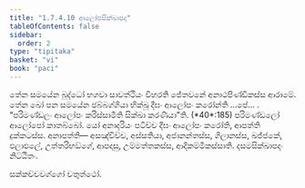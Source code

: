 ```yaml
---
title: "1.7.4.10 ආලෝපසික්ඛාපද"
tableOfContents: false
sidebar:
  order: 2
type: "tipitaka"
basket: "vi"
book: "paci"
---
```



<DynamicBreadcrumb />

<Division number="616" book="paci">

<Paragraph number="1884" book="paci">
තේන සමයේන බුද්ධෝ භගවා සාවත්ථියං විහරති ජේතවනේ අනාථපිණ්ඩිකස්ස ආරාමේ. තේන ඛෝ පන සමයේන ඡබ්බග්ගියා භික්ඛූ දීඝං ආලෝපං කරෝන්ති …පේ… .
</Paragraph>

<Paragraph number="1885" book="paci">
<Emphasis>“පරිමණ්ඩලං ආලෝපං කරිස්සාමීති සික්ඛා කරණීයා”</Emphasis>ති. (*40*:<Emphasis>185</Emphasis>)
</Paragraph>

<Paragraph number="1886" book="paci">
පරිමණ්ඩලෝ ආලෝපෝ කාතබ්බෝ. යෝ අනාදරියං පටිච්ච දීඝං ආලෝපං කරෝති, ආපත්ති දුක්කටස්ස.
</Paragraph>

<Paragraph number="1887" book="paci">
අනාපත්ති— අසඤ්චිච්ච, අස්සතියා, අජානන්තස්ස, ගිලානස්ස, ඛජ්ජකේ, ඵලාඵලේ, උත්තරිභඞ්ගේ, ආපදාසු, උම්මත්තකස්ස, ආදිකම්මිකස්සාති.

</Paragraph>
</Division>

<Paragraph number="1888" type="center" book="paci">
දසමසික්ඛාපදං නිට්ඨිතං.

  
සක්කච්චවග්ගෝ චතුත්ථෝ.
</Paragraph>